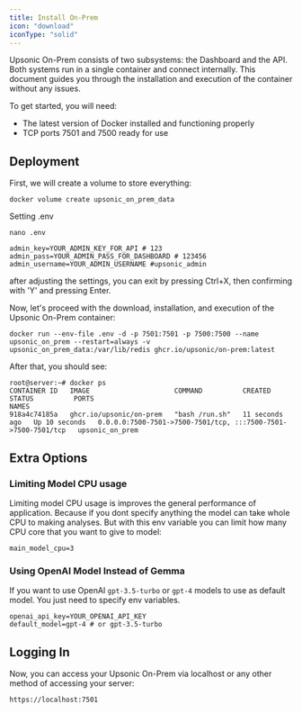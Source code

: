 ```yaml
---
title: Install On-Prem
icon: "download"
iconType: "solid"
---
```

 

Upsonic On-Prem consists of two subsystems: the Dashboard and the API. Both systems run in a single container and connect internally. This document guides you through the installation and execution of the container without any issues.

To get started, you will need:

- The latest version of Docker installed and functioning properly
- TCP ports 7501 and 7500 ready for use

## Deployment

First, we will create a volume to store everything:

```console
docker volume create upsonic_on_prem_data
```


Setting .env

```console
nano .env
```

```console
admin_key=YOUR_ADMIN_KEY_FOR_API # 123
admin_pass=YOUR_ADMIN_PASS_FOR_DASHBOARD # 123456
admin_username=YOUR_ADMIN_USERNAME #upsonic_admin
```

after adjusting the settings, you can exit by pressing Ctrl+X, then confirming with 'Y' and pressing Enter.


Now, let's proceed with the download, installation, and execution of the Upsonic On-Prem container:

```console
docker run --env-file .env -d -p 7501:7501 -p 7500:7500 --name upsonic_on_prem --restart=always -v upsonic_on_prem_data:/var/lib/redis ghcr.io/upsonic/on-prem:latest
```

After that, you should see:
```console
root@server:~# docker ps
CONTAINER ID   IMAGE                     COMMAND          CREATED          STATUS          PORTS                                                           NAMES
918a4c74185a   ghcr.io/upsonic/on-prem   "bash /run.sh"   11 seconds ago   Up 10 seconds   0.0.0.0:7500-7501->7500-7501/tcp, :::7500-7501->7500-7501/tcp   upsonic_on_prem
```

## Extra Options
### Limiting Model CPU usage
Limiting model CPU usage is improves the general performance of application. Because if you dont specify anything the model can take whole CPU to making analyses. But with this env variable you can limit how many CPU core that you want to give to model:

```console
main_model_cpu=3
```

### Using OpenAI Model Instead of Gemma
If you want to use OpenAI `gpt-3.5-turbo` or `gpt-4` models to use as default model. You just need to specify env variables.

```console
openai_api_key=YOUR_OPENAI_API_KEY
default_model=gpt-4 # or gpt-3.5-turbo
```



## Logging In
Now, you can access your Upsonic On-Prem via localhost or any other method of accessing your server:
```console
https://localhost:7501
````


